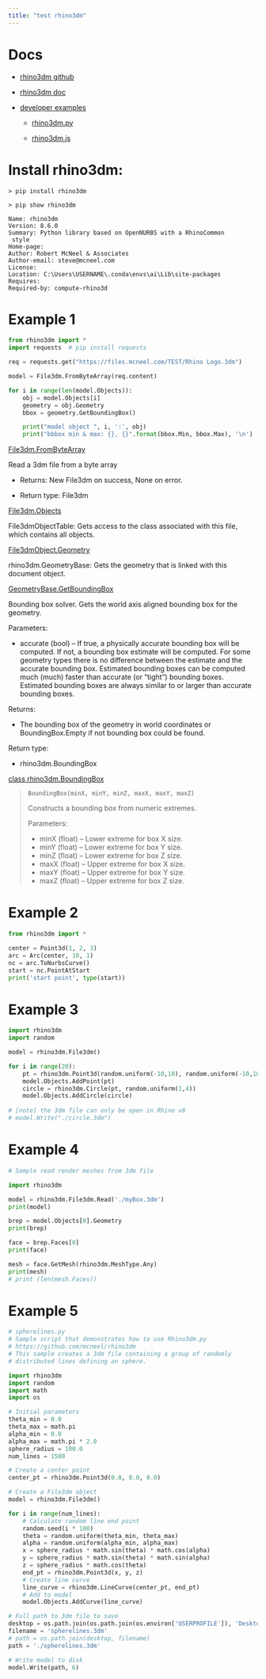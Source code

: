 ```yaml
---
title: "test rhino3dm"
---
```


# Docs

- [rhino3dm github](https://github.com/mcneel/rhino3dm)

- [rhino3dm doc](https://mcneel.github.io/rhino3dm/python/api/index.html)

- [developer examples](https://github.com/mcneel/rhino-developer-samples/tree/7/rhino3dm)

    - [rhino3dm.py](https://github.com/mcneel/rhino-developer-samples/tree/7/rhino3dm/py)

    - [rhino3dm.js](https://github.com/mcneel/rhino-developer-samples/tree/7/rhino3dm/js)


# Install rhino3dm:

```shell 
> pip install rhino3dm

> pip show rhino3dm

Name: rhino3dm
Version: 8.6.0
Summary: Python library based on OpenNURBS with a RhinoCommon
 style
Home-page: 
Author: Robert McNeel & Associates
Author-email: steve@mcneel.com
License: 
Location: C:\Users\USERNAME\.conda\envs\ai\Lib\site-packages
Requires: 
Required-by: compute-rhino3d
```


# Example 1

```python
from rhino3dm import *
import requests  # pip install requests

req = requests.get("https://files.mcneel.com/TEST/Rhino Logo.3dm")

model = File3dm.FromByteArray(req.content)

for i in range(len(model.Objects)):
    obj = model.Objects[i]
    geometry = obj.Geometry
    bbox = geometry.GetBoundingBox()

    print("model object ", i, ':', obj)
    print("bbbox min & max: {}, {}".format(bbox.Min, bbox.Max), '\n')
```

::: {.column-margin}
::: {.callout-tip title="File3dm.FromByteArray -> File3dm" collapse="true"}
[File3dm.FromByteArray](https://mcneel.github.io/rhino3dm/python/api/File3dm.html#rhino3dm.File3dm.FromByteArray)

Read a 3dm file from a byte array

- Returns:      New File3dm on success, None on error.

- Return type:  File3dm
:::
:::

::: {.column-margin}
::: {.callout-tip title="File3dm.Objects --> File3dmObjectTable" collapse="true"}
[File3dm.Objects](https://mcneel.github.io/rhino3dm/python/api/File3dm.html#rhino3dm.File3dm.Objects)

File3dmObjectTable: Gets access to the class associated with this file, which contains all objects.
:::
:::

::: {.column-margin}
::: {.callout-tip title="File3dmObject.Geometry -> rhino3dm.GeometryBase" collapse="true"}
[File3dmObject.Geometry](https://mcneel.github.io/rhino3dm/python/api/File3dmObject.html#rhino3dm.File3dmObject.Geometry)

rhino3dm.GeometryBase: Gets the geometry that is linked with this document object.
:::
:::

::: {.column-margin}
::: {.callout-tip title="GeometryBase.GetBoundingBox -> rhino3dm.BoundingBox" collapse="true"}
[GeometryBase.GetBoundingBox](https://mcneel.github.io/rhino3dm/python/api/GeometryBase.html#rhino3dm.GeometryBase.GetBoundingBox)

Bounding box solver. Gets the world axis aligned bounding box for the geometry.

Parameters:

- accurate (bool) – If true, a physically accurate bounding box will be computed. If not, a bounding box estimate will be computed. For some geometry types there is no difference between the estimate and the accurate bounding box. Estimated bounding boxes can be computed much (much) faster than accurate (or “tight”) bounding boxes. Estimated bounding boxes are always similar to or larger than accurate bounding boxes.

Returns:

- The bounding box of the geometry in world coordinates or BoundingBox.Empty if not bounding box could be found.

Return type:

- rhino3dm.BoundingBox
:::
:::

::: {.column-margin}
::: {.callout-tip title="rhino3dm.BoundingBox" collapse="true"}
[class rhino3dm.BoundingBox](https://mcneel.github.io/rhino3dm/python/api/BoundingBox.html#rhino3dm.BoundingBox)

> `BoundingBox(minX, minY, minZ, maxX, maxY, maxZ)`
> 
> Constructs a bounding box from numeric extremes.
> 
> Parameters:
>
>    - minX (float) – Lower extreme for box X size.
>    - minY (float) – Lower extreme for box Y size.
>    - minZ (float) – Lower extreme for box Z size.
>    - maxX (float) – Upper extreme for box X size.
>    - maxY (float) – Upper extreme for box Y size.
>    - maxZ (float) – Upper extreme for box Z size.
:::
:::


# Example 2 

```python
from rhino3dm import *

center = Point3d(1, 2, 3)
arc = Arc(center, 10, 1)
nc = arc.ToNurbsCurve()
start = nc.PointAtStart
print('start point', type(start))
```


# Example 3

```python
import rhino3dm
import random

model = rhino3dm.File3dm()

for i in range(20):
	pt = rhino3dm.Point3d(random.uniform(-10,10), random.uniform(-10,10), 0)
	model.Objects.AddPoint(pt)
	circle = rhino3dm.Circle(pt, random.uniform(1,4))
	model.Objects.AddCircle(circle)
	
# [note] the 3dm file can only be open in Rhino v8
# model.Write("./circle.3dm")
```


# Example 4

```python
# Sample read render meshes from 3dm file

import rhino3dm

model = rhino3dm.File3dm.Read('./myBox.3dm')
print(model)

brep = model.Objects[0].Geometry
print(brep)

face = brep.Faces[0]
print(face)

mesh = face.GetMesh(rhino3dm.MeshType.Any)
print(mesh)
# print (len(mesh.Faces))
```


# Example 5

```python
# spherelines.py
# Sample script that demonstrates how to use Rhino3dm.py
# https://github.com/mcneel/rhino3dm
# This sample creates a 3dm file containing a group of randomly
# distributed lines defining an sphere.

import rhino3dm
import random
import math
import os

# Initial parameters
theta_min = 0.0
theta_max = math.pi
alpha_min = 0.0
alpha_max = math.pi * 2.0
sphere_radius = 100.0
num_lines = 1500

# Create a center point
center_pt = rhino3dm.Point3d(0.0, 0.0, 0.0)

# Create a File3dm object
model = rhino3dm.File3dm()

for i in range(num_lines):
	# Calculate random line end point
	random.seed(i * 100)
	theta = random.uniform(theta_min, theta_max)
	alpha = random.uniform(alpha_min, alpha_max)
	x = sphere_radius * math.sin(theta) * math.cos(alpha)
	y = sphere_radius * math.sin(theta) * math.sin(alpha)
	z = sphere_radius * math.cos(theta)
	end_pt = rhino3dm.Point3d(x, y, z)
	# Create line curve
	line_curve = rhino3dm.LineCurve(center_pt, end_pt)
	# Add to model
	model.Objects.AddCurve(line_curve)

# Full path to 3dm file to save
desktop = os.path.join(os.path.join(os.environ['USERPROFILE']), 'Desktop') 
filename = 'spherelines.3dm'
# path = os.path.join(desktop, filename)
path = './spherelines.3dm'

# Write model to disk
model.Write(path, 6)
```


